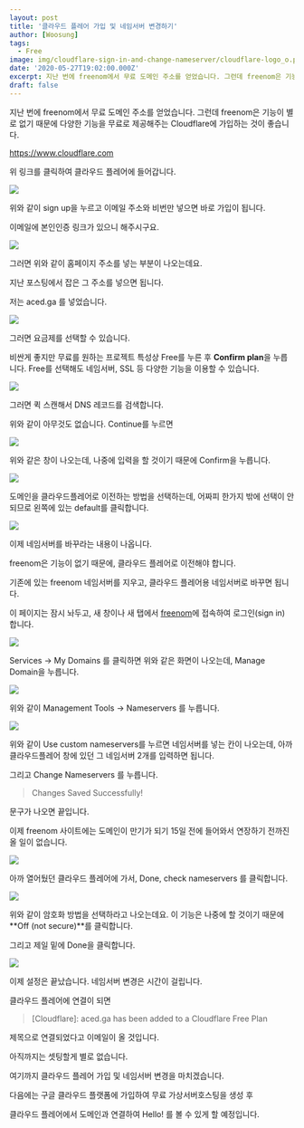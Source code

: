 ```yaml
---
layout: post
title: '클라우드 플레어 가입 및 네임서버 변경하기'
author: [Woosung]
tags: 
  - Free
image: img/cloudflare-sign-in-and-change-nameserver/cloudflare-logo_o.png
date: '2020-05-27T19:02:00.000Z'
excerpt: 지난 번에 freenom에서 무료 도메인 주소를 얻었습니다. 그런데 freenom은 기능이 별로 없기 때문에 다양한 기능을 무료로 제공해주는 Cloudflare에 가입하는 것이 좋습니다.
draft: false
---
```


지난 번에 freenom에서 무료 도메인 주소를 얻었습니다. 그런데 freenom은 기능이 별로 없기 때문에 다양한 기능을 무료로 제공해주는 Cloudflare에 가입하는 것이 좋습니다.


<a href="https://www.cloudflare.com" target="_blank" rel="noopener noreferrer">https://www.cloudflare.com</a>

위 링크를 클릭하여 클라우드 플레어에 들어갑니다.


![](img/cloudflare-sign-in-and-change-nameserver/1-sign-up_o.jpg)

위와 같이 sign up을 누르고 이메일 주소와 비번만 넣으면 바로 가입이 됩니다. 

이메일에 본인인증 링크가 있으니 해주시구요.


![](img/cloudflare-sign-in-and-change-nameserver/2-add-site_o.jpg)

그러면 위와 같이 홈페이지 주소를 넣는 부분이 나오는데요. 

지난 포스팅에서 잡은 그 주소를 넣으면 됩니다.

저는 aced.ga 를 넣었습니다.


![](img/cloudflare-sign-in-and-change-nameserver/3-select-a-plan_o.jpg)

그러면 요금제를 선택할 수 있습니다.

비싼게 좋지만 무료를 원하는 프로젝트 특성상 Free를 누른 후 **Confirm plan**을 누릅니다. Free를 선택해도 네임서버, SSL 등 다양한 기능을 이용할 수 있습니다.


![](img/cloudflare-sign-in-and-change-nameserver/4-DNS-records_o.jpg)

그러면 퀵 스캔해서 DNS 레코드를 검색합니다.

위와 같이 아무것도 없습니다. Continue를 누르면


![](img/cloudflare-sign-in-and-change-nameserver/5-add-records-later_o.jpg)

위와 같은 창이 나오는데, 나중에 입력을 할 것이기 때문에 Confirm을 누릅니다.


![](img/cloudflare-sign-in-and-change-nameserver/6-moving_o.jpg)

도메인을 클라우드플레어로 이전하는 방법을 선택하는데, 어짜피 한가지 밖에 선택이 안되므로 왼쪽에 있는 default를 클릭합니다.


![](img/cloudflare-sign-in-and-change-nameserver/7-change-nameserver_o.jpg)

이제 네임서버를 바꾸라는 내용이 나옵니다.

freenom은 기능이 없기 때문에, 클라우드 플레어로 이전해야 합니다.

기존에 있는 freenom 네임서버를 지우고, 클라우드 플레어용 네임서버로 바꾸면 됩니다.

이 페이지는 잠시 놔두고, 새 창이나 새 탭에서 [freenom](https://freenom.com)에 접속하여 로그인(sign in) 합니다.


![](img/cloudflare-sign-in-and-change-nameserver/8-my-domains_o.jpg)

Services -> My Domains 를 클릭하면 위와 같은 화면이 나오는데, Manage Domain을 누릅니다.


![](img/cloudflare-sign-in-and-change-nameserver/9-nameservers_o.jpg)

위와 같이 Management Tools -> Nameservers 를 누릅니다.


![](img/cloudflare-sign-in-and-change-nameserver/10-custom-nameservers_o.jpg)

위와 같이 Use custom nameservers를 누르면 네임서버를 넣는 칸이 나오는데, 아까 클라우드플레어 창에 있던 그 네임서버 2개를 입력하면 됩니다.

그리고 Change Nameservers 를 누릅니다.

> Changes Saved Successfully!   

문구가 나오면 끝입니다.

이제 freenom 사이트에는 도메인이 만기가 되기 15일 전에 들어와서 연장하기 전까진 올 일이 없습니다.


![](img/cloudflare-sign-in-and-change-nameserver/11-check-nameservers_o.jpg)

아까 열어뒀던 클라우드 플레어에 가서, Done, check nameservers 를 클릭합니다.


![](img/cloudflare-sign-in-and-change-nameserver/12-SSL-TLS-select_o.jpg)

위와 같이 암호화 방법을 선택하라고 나오는데요. 이 기능은 나중에 할 것이기 때문에 **Off (not secure)**를 클릭합니다. 

그리고 제일 밑에 Done을 클릭합니다.


![](img/cloudflare-sign-in-and-change-nameserver/13-check-nameservers_o.jpg)

이제 설정은 끝났습니다. 네임서버 변경은 시간이 걸립니다. 

클라우드 플레어에 연결이 되면 

> [Cloudflare]: aced.ga has been added to a Cloudflare Free Plan

제목으로 연결되었다고 이메일이 올 것입니다.

아직까지는 셋팅할게 별로 없습니다. 

여기까지 클라우드 플레어 가입 및 네임서버 변경을 마치겠습니다.

다음에는 구글 클라우드 플랫폼에 가입하여 무료 가상서버호스팅을 생성 후

클라우드 플레어에서 도메인과 연결하여 Hello! 를 볼 수 있게 할 예정입니다.
